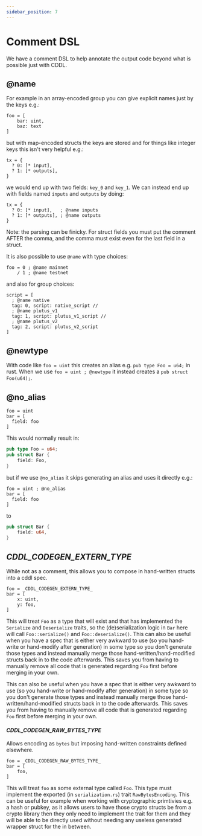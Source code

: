 ```yaml
---
sidebar_position: 7
---
```



# Comment DSL

We have a comment DSL to help annotate the output code beyond what is possible just with CDDL.

## @name

For example in an array-encoded group you can give explicit names just by the keys e.g.:
```cddl
foo = [
    bar: uint,
    baz: text
]
```
but with map-encoded structs the keys are stored and for things like integer keys this isn't very helpful e.g.:
```cddl
tx = {
  ? 0: [* input],
  ? 1: [* outputs],
}
```
we would end up with two fields: `key_0` and `key_1`. We can instead end up with fields named `inputs` and `outputs` by doing:
```cddl
tx = {
  ? 0: [* input],   ; @name inputs
  ? 1: [* outputs], ; @name outputs
}
```
Note: the parsing can be finicky. For struct fields you must put the comment AFTER the comma, and the comma must exist even for the last field in a struct.

It is also possible to use `@name` with type choices:
```cddl
foo = 0 ; @name mainnet
    / 1 ; @name testnet
```
and also for group choices:
```cddl
script = [
  ; @name native
  tag: 0, script: native_script //
  ; @name plutus_v1
  tag: 1, script: plutus_v1_script //
  ; @name plutus_v2
  tag: 2, script: plutus_v2_script
]
```

## @newtype

With code like `foo = uint` this creates an alias e.g. `pub type Foo = u64;` in rust. When we use `foo = uint ; @newtype` it instead creates a `pub struct Foo(u64);`.

## @no_alias

```cddl
foo = uint
bar = [
  field: foo
]
```
This would normally result in:
```rust
pub type Foo = u64;
pub struct Bar {
    field: Foo,
}
```
but if we use `@no_alias` it skips generating an alias and uses it directly e.g.:
```cddl
foo = uint ; @no_alias
bar = [
  field: foo
]
```
to
```rust
pub struct Bar {
    field: u64,
}
```

## _CDDL_CODEGEN_EXTERN_TYPE_

While not as a comment, this allows you to compose in hand-written structs into a cddl spec.
```cddl
foo = _CDDL_CODEGEN_EXTERN_TYPE_
bar = [
    x: uint,
    y: foo,
]
```
This will treat `Foo` as a type that will exist and that has implemented the `Serialize` and `Deserialize` traits, so the (de)serialization logic in `Bar` here will call `Foo::serialize()` and `Foo::deserialize()`.
This can also be useful when you have a spec that is either very awkward to use (so you hand-write or hand-modify after generation) in some type so you don't generate those types and instead manually merge those hand-written/hand-modified structs back in to the code afterwards. This saves you from having to manually remove all code that is generated regarding `Foo` first before merging in your own.

This can also be useful when you have a spec that is either very awkward to use (so you hand-write or hand-modify after generation) in some type so you don't generate those types and instead manually merge those hand-written/hand-modified structs back in to the code afterwards. This saves you from having to manually remove all code that is generated regarding `Foo` first before merging in your own.


#### _CDDL_CODEGEN_RAW_BYTES_TYPE_

Allows encoding as `bytes` but imposing hand-written constraints defined elsewhere.
```cddl
foo = _CDDL_CODEGEN_RAW_BYTES_TYPE_
bar = [
    foo,
]
```
This will treat `foo` as some external type called `Foo`. This type must implement the exported (in `serialization.rs`) trait `RawBytesEncoding`.
This can be useful for example when working with cryptographic primtivies e.g. a hash or pubkey, as it allows users to have those crypto structs be from a crypto library then they only need to implement the trait for them and they will be able to be directly used without needing any useless generated wrapper struct for the in between.